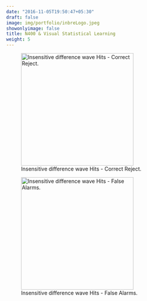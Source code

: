 ```yaml
---
date: "2016-11-05T19:50:47+05:30"
draft: false
image: img/portfolio/inbreLogo.jpeg
showonlyimage: false
title: N400 & Visual Statistical Learning
weight: 5
---
```


![Insensitive difference wave Hits - Correct Reject.](/img/portfolio/insHmCr.gif){width="302"}

![Insensitive difference wave Hits - False Alarms.](/img/portfolio/insHmFa.gif){width="302"}